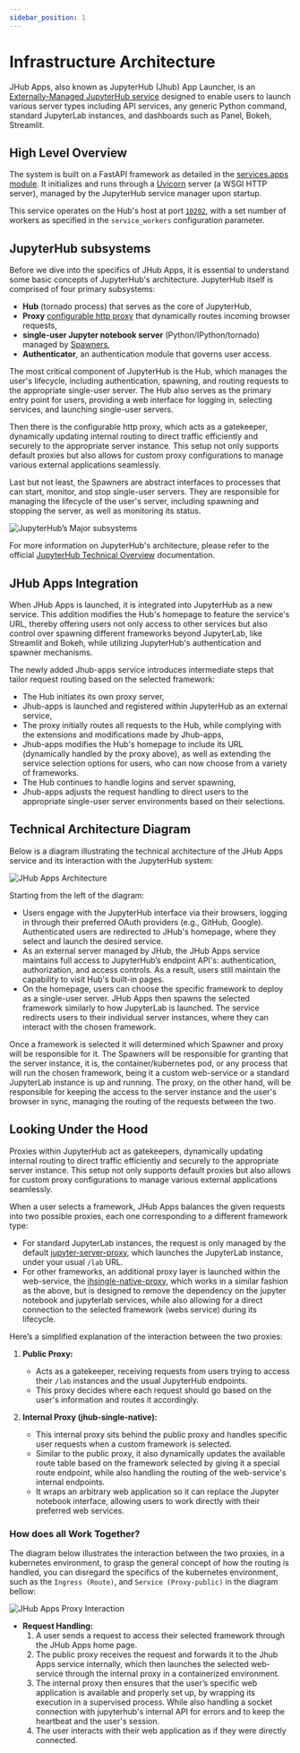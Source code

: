 ```yaml
---
sidebar_position: 1
---
```


# Infrastructure Architecture

JHub Apps, also known as JupyterHub (Jhub) App Launcher, is an [Externally-Managed JupyterHub service](https://jupyterhub.readthedocs.io/en/stable/reference/services.html#externally-managed-services) designed to enable users to launch various server types including API services, any generic Python command, standard JupyterLab instances, and dashboards such as Panel, Bokeh, Streamlit.

## High Level Overview

The system is built on a FastAPI framework as detailed in the [services.apps module](https://github.com/nebari-dev/jhub-apps/blob/main/jhub_apps/service/app.py). It initializes and runs through a [Uvicorn](https://www.uvicorn.org/) server (a WSGI HTTP server), managed by the JupyterHub service manager upon startup.

This service operates on the Hub's host at port [`10202`](https://github.com/nebari-dev/jhub-apps/blob/main/jhub_apps/configuration.py#L56), with a set number of workers as specified in the `service_workers` configuration parameter.

## JupyterHub subsystems

Before we dive into the specifics of JHub Apps, it is essential to understand some basic
concepts of JupyterHub's architecture. JupyterHub itself is comprised of four primary subsystems:

- **Hub** (tornado process) that serves as the core of JupyterHub,
- **Proxy** [configurable http proxy](https://github.com/jupyterhub/configurable-http-proxy)
  that dynamically routes incoming browser requests,
- **single-user Jupyter notebook server** (Python/IPython/tornado) managed by [Spawners](https://jupyterhub.readthedocs.io/en/stable/reference/spawners.html#spawners-reference),
- **Authenticator**, an authentication module that governs user access.

The most critical component of JupyterHub is the Hub, which manages the user's
lifecycle, including authentication, spawning, and routing requests to the appropriate
single-user server. The Hub also serves as the primary entry point for users, providing
a web interface for logging in, selecting services, and launching single-user servers.

Then there is the configurable http proxy, which acts as a gatekeeper, dynamically updating internal routing to direct traffic efficiently and securely to the appropriate server instance. This setup not only supports default proxies but also allows for custom proxy configurations to manage various external applications seamlessly.

Last but not least, the Spawners are abstract interfaces to processes that can start,
monitor, and stop single-user servers. They are responsible for managing the lifecycle
of the user's server, including spawning and stopping the server, as well as monitoring
its status.

![JupyterHub’s Major subsystems](/img/jhub_subsystems.png)

For more information on JupyterHub's architecture, please refer to the official
[JupyterHub Technical Overview](https://jupyterhub.readthedocs.io/en/stable/reference/technical-overview.html#) documentation.

## JHub Apps Integration

When JHub Apps is launched, it is integrated into JupyterHub as a new service. This addition modifies the Hub's homepage to feature the service's URL, thereby offering users not only access to other services but also control over spawning different frameworks beyond JupyterLab, like Streamlit and Bokeh, while utilizing JupyterHub's authentication and spawner mechanisms.

The newly added Jhub-apps service introduces intermediate steps that tailor request routing based on the selected framework:

- The Hub initiates its own proxy server,
- Jhub-apps is launched and registered within JupyterHub as an external service,
- The proxy initially routes all requests to the Hub, while complying with the
  extensions and modifications made by Jhub-apps,
- Jhub-apps modifies the Hub's homepage to include its URL (dynamically handled by the
  proxy above), as well as extending the service
  selection options for users, who can now choose from a variety of frameworks.
- The Hub continues to handle logins and server spawning,
- Jhub-apps adjusts the request handling to direct users to the appropriate single-user
  server environments based on their selections.

## Technical Architecture Diagram

Below is a diagram illustrating the technical architecture of the JHub Apps service and its interaction with the JupyterHub system:

![JHub Apps Architecture](/img/jhub_service_diagram.png)

Starting from the left of the diagram:
- Users engage with the JupyterHub interface via their browsers, logging in through
  their preferred OAuth providers (e.g., GitHub, Google). Authenticated users are
  redirected to JHub's homepage, where they select and launch the desired service.
- As an external server managed by JHub, the JHub Apps service maintains full access to
  JupyterHub’s endpoint API's: authentication, authorization, and access controls. As a result, users
  still maintain the capability to visit Hub's built-in pages.
- On the homepage, users can choose the specific framework to deploy as a single-user server. JHub Apps then spawns the selected framework similarly to how JupyterLab is launched. The service redirects users to their individual server instances, where they can interact with the chosen framework.

Once a framework is selected it will determined which Spawner and proxy will be
responsible for it. The Spawners will be responsible for granting that the
server instance, it is, the container/kubernetes pod, or any process that will run the chosen
framework, being it a custom web-service or a standard JupyterLab instance is up and
running. The proxy, on the other hand, will be responsible for keeping the access to the
server instance and the user's browser in sync, managing the routing of the requests
between the two.

## Looking Under the Hood

Proxies within JupyterHub act as gatekeepers, dynamically updating internal routing to direct traffic efficiently and securely to the appropriate server instance. This setup not only supports default proxies but also allows for custom proxy configurations to manage various external applications seamlessly.

When a user selects a framework, JHub Apps balances the given requests into two possible
proxies, each one corresponding to a different framework type:
- For standard JupyterLab instances, the request is only managed by the default
[jupyter-server-proxy](https://github.com/jupyterhub/jupyter-server-proxy), which
launches the JupyterLab instance, under your usual `/lab` URL.
- For other frameworks, an additional proxy layer is launched within the web-service, the
[jhsingle-native-proxy](https://github.com/ideonate/jhsingle-native-proxy), which
works in a similar fashion as the above, but is designed to remove the dependency on the
jupyter notebook and jupyterlab services, while also allowing for a direct connection to the
selected framework (webs service) during its lifecycle.

Here’s a simplified explanation of the interaction between the two proxies:

1. **Public Proxy:**
   - Acts as a gatekeeper, receiving requests from users trying to access their `/lab`
     instances and the usual JupyterHub endpoints.
   - This proxy decides where each request should go based on the user's information and routes it accordingly.

2. **Internal Proxy (jhub-single-native):**
   - This internal proxy sits behind the public proxy and handles specific user requests
     when a custom framework is selected.
   - Similar to the public proxy, it also dynamically updates the available route table
     based on the framework selected by giving it a special route endpoint, while also
     handling the routing of the web-service's internal endpoints.
   - It wraps an arbitrary web application so it can replace the Jupyter notebook
     interface, allowing users to work directly with their preferred web services.

### How does all Work Together?

The diagram below illustrates the interaction between the two
proxies, in a kubernetes environment, to grasp the general concept of how the routing is
handled, you can disregard the specifics of the kubernetes environment, such as the
`Ingress (Route)`, and `Service (Proxy-public)` in the diagram bellow:

![JHub Apps Proxy Interaction](/img/jhub_single_native_proxy.png)

- **Request Handling:**
  1. A user sends a request to access their selected framework through the JHub Apps
     home page.
  2. The public proxy receives the request and forwards it to the Jhub Apps service
     internally, which then launches the selected web-service through the internal proxy
     in a containerized environment.
  3. The internal proxy then ensures that the user’s specific web application is
     available and properly set up, by wrapping its execution in a supervised process.
     While also handling a socket connection with jupyterhub's internal API for errors
     and to keep the heartbeat and the user's session.
  4. The user interacts with their web application as if they were directly connected.
